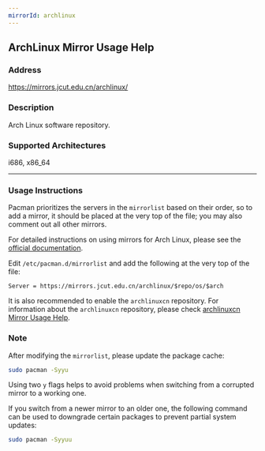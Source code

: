 ```yaml
---
mirrorId: archlinux
---
```


## ArchLinux Mirror Usage Help

### Address

https://mirrors.jcut.edu.cn/archlinux/

### Description

Arch Linux software repository.

### Supported Architectures

i686, x86_64

---

### Usage Instructions

Pacman prioritizes the servers in the `mirrorlist` based on their order, so to add a mirror, it should be placed at the very top of the file; you may also comment out all other mirrors.

For detailed instructions on using mirrors for Arch Linux, please see the [official documentation](https://wiki.archlinux.org/title/mirrors).

Edit `/etc/pacman.d/mirrorlist` and add the following at the very top of the file:

```text
Server = https://mirrors.jcut.edu.cn/archlinux/$repo/os/$arch
```

It is also recommended to enable the `archlinuxcn` repository. For information about the `archlinuxcn` repository, please check [archlinuxcn Mirror Usage Help](#/doc/archlinuxcn).

### Note

After modifying the `mirrorlist`, please update the package cache:

```bash
sudo pacman -Syyu
```

Using two `y` flags helps to avoid problems when switching from a corrupted mirror to a working one.

If you switch from a newer mirror to an older one, the following command can be used to downgrade certain packages to prevent partial system updates:

```bash
sudo pacman -Syyuu
```

